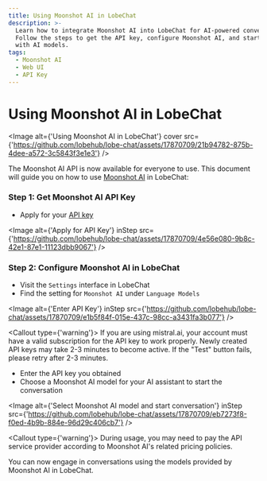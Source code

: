 ```yaml
---
title: Using Moonshot AI in LobeChat
description: >-
  Learn how to integrate Moonshot AI into LobeChat for AI-powered conversations.
  Follow the steps to get the API key, configure Moonshot AI, and start engaging
  with AI models.
tags:
  - Moonshot AI
  - Web UI
  - API Key
---
```


# Using Moonshot AI in LobeChat

<Image
  alt={'Using Moonshot AI in LobeChat'}
  cover
  src={'https://github.com/lobehub/lobe-chat/assets/17870709/21b94782-875b-4dee-a572-3c5843f3e1e3'}
/>

The Moonshot AI API is now available for everyone to use. This document will guide you on how to use [Moonshot AI](https://www.moonshot.cn/) in LobeChat:

<Steps>

### Step 1: Get Moonshot AI API Key

- Apply for your [API key](https://platform.moonshot.cn/console/api-keys)

<Image
  alt={'Apply for API Key'}
  inStep
  src={'https://github.com/lobehub/lobe-chat/assets/17870709/4e56e080-9b8c-42e1-87e1-11123dbb9067'}
/>

### Step 2: Configure Moonshot AI in LobeChat

- Visit the `Settings` interface in LobeChat
- Find the setting for `Moonshot AI` under `Language Models`

<Image
  alt={'Enter API Key'}
  inStep
  src={'https://github.com/lobehub/lobe-chat/assets/17870709/e1b5f84f-015e-437c-98cc-a3431fa3b077'}
/>

<Callout type={'warning'}>
  If you are using mistral.ai, your account must have a valid subscription for the API key to work
  properly. Newly created API keys may take 2-3 minutes to become active. If the "Test" button
  fails, please retry after 2-3 minutes.
</Callout>

- Enter the API key you obtained
- Choose a Moonshot AI model for your AI assistant to start the conversation

<Image
  alt={'Select Moonshot AI model and start conversation'}
  inStep
  src={'https://github.com/lobehub/lobe-chat/assets/17870709/eb7273f8-f0ed-4b9b-884e-96d29c406cb7'}
/>

<Callout type={'warning'}>
  During usage, you may need to pay the API service provider according to Moonshot AI's related
  pricing policies.
</Callout>

</Steps>

You can now engage in conversations using the models provided by Moonshot AI in LobeChat.
